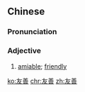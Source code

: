 ==Chinese==
{{zh-forms}}

===Pronunciation===
{{zh-pron
|m=yǒushàn
|c=jau5 sin6
|h=pfs=yû-san
|mn=iú-siān
|cat=a
}}

===Adjective===
{{zh-adj}}

# [[amiable]]; [[friendly]]

[[ko:友善]]
[[chr:友善]]
[[zh:友善]]